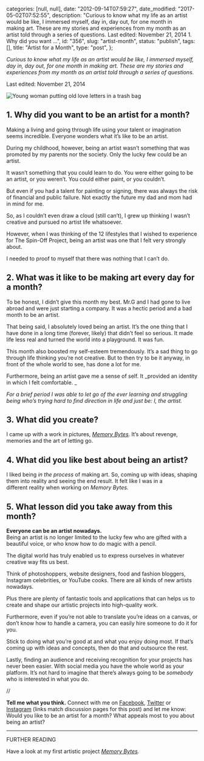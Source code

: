 
  categories: [null, null],
  date: "2012-09-14T07:59:27",
  date_modified: "2017-05-02T07:52:55",
  description:
    "Curious to know what my life as an artist would be like, I immersed myself, day in, day out, for one month in making art. These are my stories and experiences from my month as an artist told through a series of questions. Last edited: November 21, 2014 1. Why did you want …",
  id: "356",
  slug: "artist-month",
  status: "publish",
  tags: [],
  title: "Artist for a Month",
  type: "post",
};


_Curious to know what my life as an artist would be like, I immersed myself, day in, day out, for one month in making art. These are my stories and experiences from my month as an artist told through a series of questions._

Last edited: November 21, 2014

![Young woman putting old love letters in a trash bag](/pages/tsop/posts/artist-month/memory-bytes_2b.jpg)

## 1. Why did you want to be an artist for a month?

Making a living and going through life using your talent or imagination seems incredible. Everyone wonders what it’s like to be an artist.

During my childhood, however, being an artist wasn’t something that was promoted by my parents nor the society. Only the lucky few could be an artist.

It wasn’t something that you could learn to do. You were either going to be an artist, or you weren’t. You could either paint, or you couldn’t.

But even if you had a talent for painting or signing, there was always the risk of financial and public failure. Not exactly the future my dad and mom had in mind for me.

So, as I couldn’t even draw a cloud (still can’t), I grew up thinking I wasn’t creative and pursued no artist life whatsoever.

However, when I was thinking of the 12 lifestyles that I wished to experience for The Spin-Off Project, being an artist was one that I felt very strongly about.

I needed to proof to myself that there was nothing that I can’t do.

## 2. What was it like to be making art every day for a month?

To be honest, I didn’t give this month my best. Mr.G and I had gone to live abroad and were just starting a company. It was a hectic period and a bad month to be an artist.

That being said, I absolutely loved being an artist. It’s the one thing that I have done in a long time (forever, likely) that didn’t feel so serious. It made life less real and turned the world into a playground. It was fun.

This month also boosted my self-esteem tremendously. It’s a sad thing to go through life thinking you’re not creative. But to then try to be it anyway, in front of the whole world to see, has done a lot for me.

Furthermore, being an artist gave me a sense of self. It _provided an identity in which I felt comfortable. _

_For a brief period I was able to let go of the ever learning and struggling being who’s trying hard to find direction in life and just be: I, the artist._

## 3. What did you create?

I came up with a work in pictures, _[Memory Bytes](/tsop/posts/memory-bytes)_. It’s about revenge, memories and the art of letting go.

## 4. What did you like best about being an artist?

I liked being _in the process_ of making art. So, coming up with ideas, shaping them into reality and seeing the end result. It felt like I was in a different reality when working on _Memory Bytes._

## 5. What lesson did you take away from this month?

**Everyone can be an artist nowadays.**\
Being an artist is no longer limited to the lucky few who are gifted with a beautiful voice, or who know how to do magic with a pencil.

The digital world has truly enabled us to express ourselves in whatever creative way fits us best.

Think of photoshoppers, website designers, food and fashion bloggers, Instagram celebrities, or YouTube cooks. There are all kinds of new artists nowadays.

Plus there are plenty of fantastic tools and applications that can helps us to create and shape our artistic projects into high-quality work.

Furthermore, even if you’re not able to translate you’re ideas on a canvas, or don’t know how to handle a camera, you can easily hire someone to do it for you.

Stick to doing what you’re good at and what you enjoy doing most. If that’s coming up with ideas and concepts, then do that and outsource the rest.

Lastly, finding an audience and receiving recognition for your projects has never been easier. With social media you have the whole world as your platform. It’s not hard to imagine that there’s always going to be _somebody_ who is interested in what you do.

//

**Tell me what you think.** Connect with me on [Facebook](https://www.facebook.com/thespinoffproject/photos/pb.443190319046192.-2207520000.1412417364./823173544381199/?type=3&permPage=1), [Twitter](https://twitter.com/mirhamasala/status/518417184985726976) or [Instagram](http://instagram.com/p/ux5oeZkyLT/) (links match discussion pages for this post) and let me know: Would you like to be an artist for a month? What appeals most to you about being an artist?

---

FURTHER READING

Have a look at my first artistic project *[Memory Bytes](/tsop/posts/memory-bytes/).*
